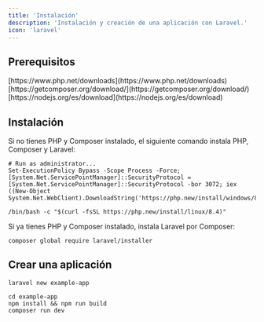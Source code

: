 ```yaml
---
title: 'Instalación'
description: 'Instalación y creación de una aplicación con Laravel.'
icon: 'laravel'
---
```


## Prerequisitos

<Steps>
  <Step title="PHP">
    [https://www.php.net/downloads](https://www.php.net/downloads)
  </Step>
  <Step title="Composer">
    [https://getcomposer.org/download/](https://getcomposer.org/download/)
  </Step>
  <Step title="Nodejs & npm">
    [https://nodejs.org/es/download](https://nodejs.org/es/download)
  </Step>
</Steps>

## Instalación

Si no tienes PHP y Composer instalado, el siguiente comando instala PHP, Composer y Laravel:
<CodeGroup>

```Windows PowerShell icon="windows"
# Run as administrator...
Set-ExecutionPolicy Bypass -Scope Process -Force; [System.Net.ServicePointManager]::SecurityProtocol = [System.Net.ServicePointManager]::SecurityProtocol -bor 3072; iex ((New-Object System.Net.WebClient).DownloadString('https://php.new/install/windows/8.4'))
```

```Linux Linux icon="linux"
/bin/bash -c "$(curl -fsSL https://php.new/install/linux/8.4)"
```

</CodeGroup>

Si ya tienes PHP y Composer instalado, instala Laravel por Composer:
```
composer global require laravel/installer
```

## Crear una aplicación

```
laravel new example-app
```

```
cd example-app
npm install && npm run build
composer run dev
```